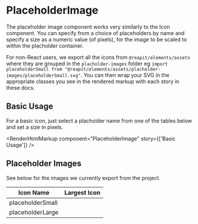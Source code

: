 
<Meta title="PlaceholderImage" component={PlaceholderImage} />

# PlaceholderImage

The placeholder image component works very similarly to the Icon component. You can specify from a choice of placeholders by name and specify a size as a numeric value (of pixels), for the image to be scaled to within the placholder container.

For non-React users, we export all the icons from `@reapit/elements/assets` where they are grouped in the `placholder-images` folder eg `import placeholderSmall from "@reapit/elements/assets/placholder-images/placeholderSmall.svg"`. You can then wrap your SVG in the appropriate classes you see in the rendered markup with each story in these docs.

<ArgsTable story="Basic Usage" />

## Basic Usage

For a basic icon, just select a placholder name from one of the tables below and set a size in pixels.

<Canvas>
  <Story name="Basic Usage">
    <PlaceholderImage placeholder="placeholderSmall" size={100} />
  </Story>
</Canvas>

<RenderHtmlMarkup component="PlaceholderImage" story={['Basic Usage']} />

## Placeholder Images

See below for the images we currently export from the project.

| Icon Name        | Largest Icon                                                   |
| ---------------- | -------------------------------------------------------------- |
| placeholderSmall | <PlaceholderImage placeholder="placeholderSmall" size={100} /> |
| placeholderLarge | <PlaceholderImage placeholder="placeholderLarge" size={400} /> |
